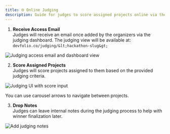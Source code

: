```yaml
---
title: 🌐 Online Judging
description: Guide for judges to score assigned projects online via the Devfolio judging dashboard. Includes steps to access, evaluate, and leave notes.
---
```



1. **Receive Access Email**  
   Judges will receive an email once added by the organizers via the judging dashboard. The judging view will be available at:  
   `devfolio.co/judging/&lt;hackathon-slug&gt;`

<img src="/assets/image (31).png" alt="Judging access email and dashboard view" />

2. **Score Assigned Projects**  
   Judges will score projects assigned to them based on the provided judging criteria.

<img src="/assets/image (33).png" alt="Judging UI with score input" />
<p>You can use carousel arrows to navigate between projects.</p>

3. **Drop Notes**  
   Judges can leave internal notes during the judging process to help with winner finalization later.

<img src="/assets/image (34).png" alt="Add judging notes" />

